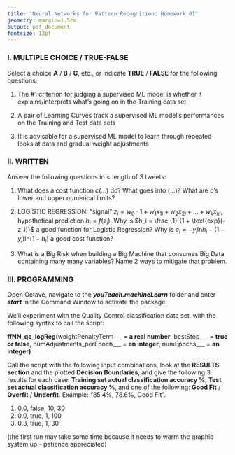 ```yaml
---
title: 'Neural Networks for Pattern Recognition: Homework 01'
geometry: margin=1.5cm
output: pdf_document
fontsize: 12pt
---
```




### I. MULTIPLE CHOICE / TRUE-FALSE

Select a choice **A** / **B** / **C**, etc., or indicate **TRUE** / **FALSE** for the following questions:

1. The #1 criterion for judging a supervised ML model is whether it explains/interprets what's going on in the Training data set

2. A pair of Learning Curves track a supervised ML model's performances on the Training and Test data sets

3. It is advisable for a supervised ML model to learn through repeated looks at data and gradual weight adjustments



### II. WRITTEN

Answer the following questions in < length of 3 tweets:

1. What does a cost function $c(...)$ do? What goes into $(...)$? What are $c$'s lower and upper numerical limits?

2. LOGISTIC REGRESSION: "signal" $z_i = w_0 \cdot 1 + w_1 x_{1i} + w_2 x_{2i} + \dots + w_k x_{ki}$, hypothetical prediction $h_i = f(z_i)$. Why is $h_i = \frac {1} {1 + \text{exp}(-z_i)}$ a good function for Logistic Regression? Why is $c_i = - y_i \text{ln} h_i - (1 - y_i) \text{ln} (1 - h_i)$ a good cost function?

3. What is a Big Risk when building a Big Machine that consumes Big Data containing many many variables? Name 2 ways to mitigate that problem.  



### III. PROGRAMMING

Open Octave, navigate to the ***youTeach.machineLearn*** folder and enter ***start*** in the Command Window to activate the package.

We'll experiment with the Quality Control classification data set, with the following syntax to call the script:

**ffNN_qc_logReg(**weightPenaltyTerm___ = **a real number**, bestStop___ = **true or false**, numAdjustments_perEpoch___ = **an integer**, numEpochs___ = **an integer)**

Call the script with the following input combinations, look at the **RESULTS section** and the plotted **Decision Boundaries**, and give the following 3 results for each case: **Training set actual classification accuracy %**, **Test set actual classification accuracy %**, and one of the following: **Good Fit** / **Overfit** / **Underfit**. Example: "85.4%, 78.6%, Good Fit".

1. 0.0, false, 10, 30
2. 0.0, true, 1, 100
3. 0.3, true, 1, 30

(the first run may take some time because it needs to warm the graphic system up - patience appreciated)